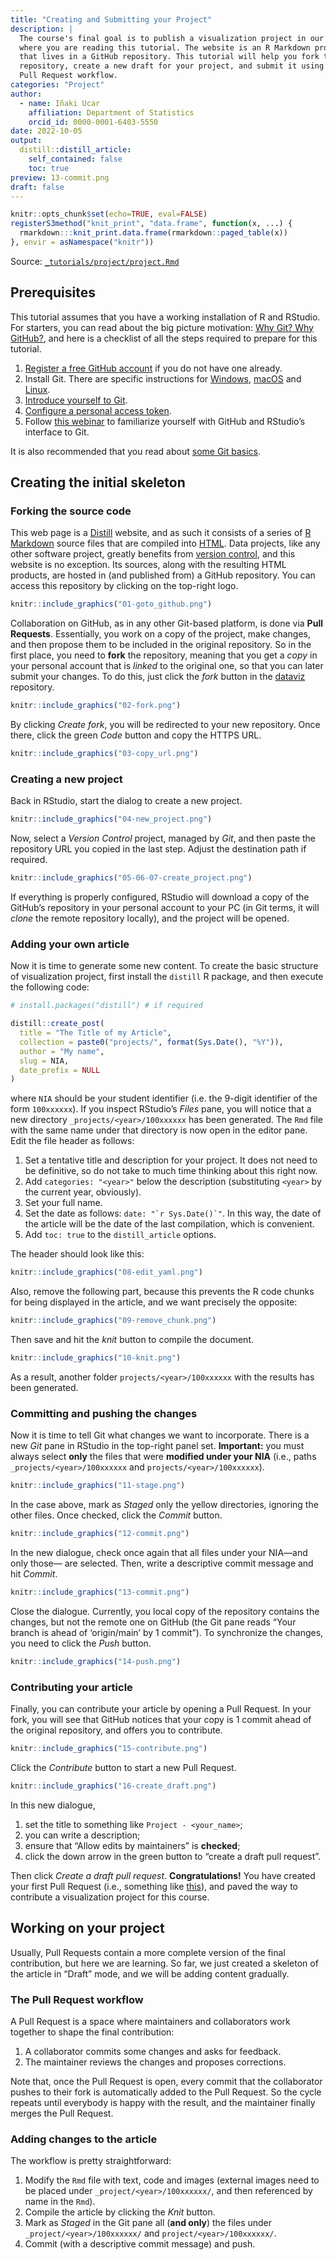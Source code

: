 ```yaml
---
title: "Creating and Submitting your Project"
description: |
  The course's final goal is to publish a visualization project in our website,
  where you are reading this tutorial. The website is an R Markdown project
  that lives in a GitHub repository. This tutorial will help you fork the
  repository, create a new draft for your project, and submit it using GitHub's
  Pull Request workflow.
categories: "Project"
author:
  - name: Iñaki Ucar
    affiliation: Department of Statistics
    orcid_id: 0000-0001-6403-5550
date: 2022-10-05
output:
  distill::distill_article:
    self_contained: false
    toc: true
preview: 13-commit.png
draft: false
---
```


```r
knitr::opts_chunk$set(echo=TRUE, eval=FALSE)
registerS3method("knit_print", "data.frame", function(x, ...) {
  rmarkdown:::knit_print.data.frame(rmarkdown::paged_table(x))
}, envir = asNamespace("knitr"))
```

Source: [`_tutorials/project/project.Rmd`](https://github.com/IBiDat/dataviz/blob/main/_tutorials/project/project.Rmd)

## Prerequisites

This tutorial assumes that you have a working installation of R and RStudio. For starters, you can read about the big picture motivation: [Why Git? Why GitHub?](https://happygitwithr.com/big-picture.html#big-picture), and here is a checklist of all the steps required to prepare for this tutorial.

1.  [Register a free GitHub account](https://happygitwithr.com/github-acct.html#github-acct) if you do not have one already.
2.  Install Git. There are specific instructions for [Windows](https://happygitwithr.com/install-git.html#install-git-windows), [macOS](https://happygitwithr.com/install-git.html#macos) and [Linux](https://happygitwithr.com/install-git.html#linux).
3.  [Introduce yourself to Git](https://happygitwithr.com/hello-git.html#hello-git).
4.  [Configure a personal access token](https://happygitwithr.com/https-pat.html#https-pat).
5.  Follow [this webinar](https://www.rstudio.com/resources/webinars/managing-part-2-github-and-rstudio/) to familiarize yourself with GitHub and RStudio's interface to Git.

It is also recommended that you read about [some Git basics](https://happygitwithr.com/git-intro.html).

## Creating the initial skeleton

### Forking the source code

This web page is a [Distill](https://rstudio.github.io/distill/) website, and as such it consists of a series of [R Markdown](https://rmarkdown.rstudio.com/) source files that are compiled into [HTML](https://en.wikipedia.org/wiki/HTML). Data projects, like any other software project, greatly benefits from [version control](https://en.wikipedia.org/wiki/Version_control), and this website is no exception. Its sources, along with the resulting HTML products, are hosted in (and published from) a GitHub repository. You can access this repository by clicking on the top-right logo.

```r
knitr::include_graphics("01-goto_github.png")
```

Collaboration on GitHub, as in any other Git-based platform, is done via **Pull Requests**. Essentially, you work on a copy of the project, make changes, and then propose them to be included in the original repository. So in the first place, you need to **fork** the repository, meaning that you get a *copy* in your personal account that is *linked* to the original one, so that you can later submit your changes. To do this, just click the *fork* button in the [dataviz](https://github.com/IBiDat/dataviz) repository.

```r
knitr::include_graphics("02-fork.png")
```

By clicking *Create fork*, you will be redirected to your new repository. Once there, click the green *Code* button and copy the HTTPS URL.

```r
knitr::include_graphics("03-copy_url.png")
```

### Creating a new project

Back in RStudio, start the dialog to create a new project.

```r
knitr::include_graphics("04-new_project.png")
```

Now, select a *Version Control* project, managed by *Git*, and then paste the repository URL you copied in the last step. Adjust the destination path if required.

```r
knitr::include_graphics("05-06-07-create_project.png")
```

If everything is properly configured, RStudio will download a copy of the GitHub's repository in your personal account to your PC (in Git terms, it will *clone* the remote repository locally), and the project will be opened.

### Adding your own article

Now it is time to generate some new content. To create the basic structure of visualization project, first install the `distill` R package, and then execute the following code:

```r
# install.packages("distill") # if required

distill::create_post(
  title = "The Title of my Article",
  collection = paste0("projects/", format(Sys.Date(), "%Y")),
  author = "My name",
  slug = NIA,
  date_prefix = NULL
)
```

where `NIA` should be your student identifier (i.e. the 9-digit identifier of the form `100xxxxxx`). If you inspect RStudio's *Files* pane, you will notice that a new directory `_projects/<year>/100xxxxxx` has been generated. The `Rmd` file with the same name under that directory is now open in the editor pane. Edit the file header as follows:

1.  Set a tentative title and description for your project. It does not need to be definitive, so do not take to much time thinking about this right now.
2.  Add `categories: "<year>"` below the description (substituting `<year>` by the current year, obviously).
3.  Set your full name.
4.  Set the date as follows: `` date: "`r Sys.Date()`" ``. In this way, the date of the article will be the date of the last compilation, which is convenient.
5.  Add `toc: true` to the `distill_article` options.

The header should look like this:

```r
knitr::include_graphics("08-edit_yaml.png")
```

Also, remove the following part, because this prevents the R code chunks for being displayed in the article, and we want precisely the opposite:

```r
knitr::include_graphics("09-remove_chunk.png")
```

Then save and hit the *knit* button to compile the document.

```r
knitr::include_graphics("10-knit.png")
```

As a result, another folder `projects/<year>/100xxxxxx` with the results has been generated.

### Committing and pushing the changes

Now it is time to tell Git what changes we want to incorporate. There is a new *Git* pane in RStudio in the top-right panel set. **Important:** you must always select **only** the files that were **modified under your NIA** (i.e., paths `_projects/<year>/100xxxxxx` and `projects/<year>/100xxxxxx`).

```r
knitr::include_graphics("11-stage.png")
```

In the case above, mark as *Staged* only the yellow directories, ignoring the other files. Once checked, click the *Commit* button.

```r
knitr::include_graphics("12-commit.png")
```

In the new dialogue, check once again that all files under your NIA---and only those--- are selected. Then, write a descriptive commit message and hit *Commit*.

```r
knitr::include_graphics("13-commit.png")
```

Close the dialogue. Currently, you local copy of the repository contains the changes, but not the remote one on GitHub (the Git pane reads "Your branch is ahead of 'origin/main' by 1 commit"). To synchronize the changes, you need to click the *Push* button.

```r
knitr::include_graphics("14-push.png")
```

### Contributing your article

Finally, you can contribute your article by opening a Pull Request. In your fork, you will see that GitHub notices that your copy is 1 commit ahead of the original repository, and offers you to contribute.

```r
knitr::include_graphics("15-contribute.png")
```

Click the *Contribute* button to start a new Pull Request.

```r
knitr::include_graphics("16-create_draft.png")
```

In this new dialogue,

1.  set the title to something like `Project - <your_name>`;
2.  you can write a description;
3.  ensure that "Allow edits by maintainers" is **checked**;
4.  click the down arrow in the green button to "create a draft pull request".

Then click *Create a draft pull request*. **Congratulations!** You have created your first Pull Request (i.e., something like [this](https://github.com/IBiDat/dataviz/pull/1)), and paved the way to contribute a visualization project for this course.

## Working on your project

Usually, Pull Requests contain a more complete version of the final contribution, but here we are learning. So far, we just created a skeleton of the article in "Draft" mode, and we will be adding content gradually.

### The Pull Request workflow

A Pull Request is a space where maintainers and collaborators work together to shape the final contribution:

1.  A collaborator commits some changes and asks for feedback.
2.  The maintainer reviews the changes and proposes corrections.

Note that, once the Pull Request is open, every commit that the collaborator pushes to their fork is automatically added to the Pull Request. So the cycle repeats until everybody is happy with the result, and the maintainer finally merges the Pull Request.

### Adding changes to the article

The workflow is pretty straightforward:

1.  Modify the `Rmd` file with text, code and images (external images need to be placed under `_project/<year>/100xxxxxx/`, and then referenced by name in the `Rmd`).
2.  Compile the article by clicking the *Knit* button.
3.  Mark as *Staged* in the Git pane all (**and only**) the files under `_project/<year>/100xxxxxx/` and `project/<year>/100xxxxxx/`.
4.  Commit (with a descriptive commit message) and push.
